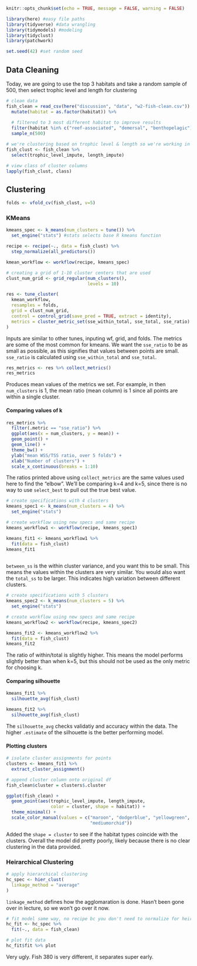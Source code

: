 ```r
knitr::opts_chunk$set(echo = TRUE, message = FALSE, warning = FALSE)

library(here) #easy file paths
library(tidyverse) #data wrangling
library(tidymodels) #modeling
library(tidyclust)
library(patchwork)

set.seed(42) #set random seed
```

## Data Cleaning

Today, we are going to use the top 3 habitats and take a random sample of 500, then select trophic level and length for clustering

```r
# clean data
fish_clean = read_csv(here("discussion", "data", "w2-fish-clean.csv")) %>% 
  mutate(habitat = as.factor(habitat)) %>% 
  
  # filtered to 3 most different habitat to improve results
  filter(habitat %in% c("reef-associated", "demersal", "benthopelagic")) %>% 
  sample_n(500)

# we're clustering based on trophic level & length so we're working in 2D space
fish_clust <- fish_clean %>% 
  select(trophic_level_impute, length_impute) 

# view class of cluster columns
lapply(fish_clust, class)

```

## Clustering

```r
folds <- vfold_cv(fish_clust, v=5)
```

### KMeans

```r
kmeans_spec <- k_means(num_clusters = tune()) %>% 
  set_engine("stats") #stats selects base R kmeans function
```

```r
recipe <- recipe(~., data = fish_clust) %>% 
  step_normalize(all_predictors())

kmean_workflow <- workflow(recipe, kmeans_spec)
```

```r
# creating a grid of 1-10 cluster centers that are used
clust_num_grid <- grid_regular(num_clusters(),
                               levels = 10) 
```

```r
res <- tune_cluster(
  kmean_workflow,
  resamples = folds,
  grid = clust_num_grid,
  control = control_grid(save_pred = TRUE, extract = identity),
  metrics = cluster_metric_set(sse_within_total, sse_total, sse_ratio)
)
```
Inputs are similar to other tunes, inputing wf, grid, and folds. The metrics are some of the most common for kmeans. We want the `sse_ratio` to be as small as possible, as this signifies that values between points are small. `sse_ratio` is calculated using `sse_within_total` and `sse_total`. 

```r
res_metrics <- res %>% collect_metrics()
res_metrics
```
Produces mean values of the metrics we set. For example, in then `num_clusters` is 1, the mean ratio (mean column) is 1 since all points are within a single cluster.

#### Comparing values of k

```r
res_metrics %>%
  filter(.metric == "sse_ratio") %>%
  ggplot(aes(x = num_clusters, y = mean)) +
  geom_point() +
  geom_line() +
  theme_bw() +
  ylab("mean WSS/TSS ratio, over 5 folds") +
  xlab("Number of clusters") +
  scale_x_continuous(breaks = 1:10)
```
The ratios printed above using `collect_metrics` are the same values used here to find the "elbow". We'll be comparing k=4 and k=5, since there is no way to use `select_best` to pull out the true best value.

```r
# create specifications with 4 clusters
kmeans_spec1 <- k_means(num_clusters = 4) %>% 
  set_engine("stats")

# create workflow using new specs and same recipe
kmeans_workflow1 <- workflow(recipe, kmeans_spec1)
```

```r
kmeans_fit1 <- kmeans_workflow1 %>% 
  fit(data = fish_clust)
kmeans_fit1
  
```
`between_ss` is the within cluster variance, and you want this to be small. This means the values within the clusters are very similar. You would also want the `total_ss` to be larger. This indicates high variation between different clusters.

```r
# create specifications with 5 clusters
kmeans_spec2 <- k_means(num_clusters = 5) %>% 
  set_engine("stats")

# create workflow using new specs and same recipe
kmeans_workflow2 <- workflow(recipe, kmeans_spec2)
```

```r
kmeans_fit2 <- kmeans_workflow2 %>% 
  fit(data = fish_clust)
kmeans_fit2
```
The ratio of within/total is slightly higher. This means the model performs slightly better than when k=5, but this should not be used as the only metric for choosing k.

#### Comparing silhouette
```r
kmeans_fit1 %>% 
  silhouette_avg(fish_clust)
```

```r
kmeans_fit2 %>% 
  silhouette_avg(fish_clust)
```
The `silhouette_avg` checks validatiy and accuracy within the data. The higher `.estimate` of the silhouette is the better performing model. 

#### Plotting clusters
```r
# isolate cluster assignments for points
clusters <- kmeans_fit1 %>% 
  extract_cluster_assignment()

# append cluster column onto original df
fish_clean$cluster = clusters$.cluster
```

```r
ggplot(fish_clean) +
  geom_point(aes(trophic_level_impute, length_impute,
                 color = cluster, shape = habitat)) +
  theme_minimal() +
  scale_color_manual(values = c("maroon", "dodgerblue", "yellowgreen",
                                "mediumorchid"))
```
Added the `shape = cluster` to see if the habitat types coincide with the clusters. Overall the model did pretty poorly, likely because there is no clear clustering in the data provided.

### Heirarchical Clustering

```r
# apply hierarchical clustering
hc_spec <- hier_clust(
  linkage_method = "average"
)
```
`linkage_method` defines how the agglomaration is done. Hasn't been gone over in lecture, so we won't go over it now.

```r
# fit model same way, no recipe bc you don't need to normalize for heirarchical clustering
hc_fit <- hc_spec %>% 
  fit(~., data = fish_clean)
```

```r
# plot fit data
hc_fit$fit %>% plot
```
Very ugly. Fish 380 is very different, it separates super early.
